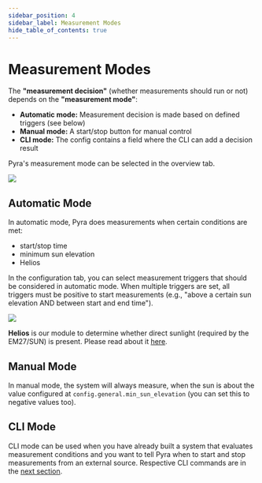 ```yaml
---
sidebar_position: 4
sidebar_label: Measurement Modes
hide_table_of_contents: true
---
```


# Measurement Modes

The **"measurement decision"** (whether measurements should run or not) depends on the **"measurement mode"**:

- **Automatic mode:** Measurement decision is made based on defined triggers (see below)
- **Manual mode:** A start/stop button for manual control
- **CLI mode:** The config contains a field where the CLI can add a decision result

Pyra's measurement mode can be selected in the overview tab.

<img src="/img/docs/measurement-modes.png" className="tw-rounded-lg tw-mb-4" />

## Automatic Mode

In automatic mode, Pyra does measurements when certain conditions are met:

- start/stop time
- minimum sun elevation
- Helios

In the configuration tab, you can select measurement triggers that should be considered in automatic mode. When multiple triggers are set, all triggers must be positive to start measurements (e.g., "above a certain sun elevation AND between start and end time").

<img src="/img/docs/triggers-config.png" className="tw-rounded-lg tw-mb-4" />

**Helios** is our module to determine whether direct sunlight (required by the EM27/SUN) is present. Please read about it [here](/docs/user-guide/tum-enclosure-and-helios).

## Manual Mode

In manual mode, the system will always measure, when the sun is about the value configured at `config.general.min_sun_elevation` (you can set this to negative values too).

## CLI Mode

CLI mode can be used when you have already built a system that evaluates measurement conditions and you want to tell Pyra when to start and stop measurements from an external source. Respective CLI commands are in the [next section](#cli-command-line-interface).
